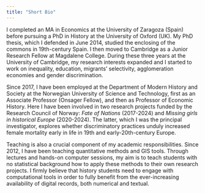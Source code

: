 ```yaml
---
title: "Short Bio"
---
```


I completed an MA in Economics at the University of Zaragoza (Spain) before pursuing a PhD in History at the University of Oxford (UK). My PhD thesis, which I defended in June 2014, studied the enclosing of the commons in 19th-century Spain. I then moved to Cambridge as a Junior Research Fellow at Magdalene College. During these three years at the University of Cambridge, my research interests expanded and I started to work on inequality, education, migrants’ selectivity, agglomeration economies and gender discrimination.

Since 2017, I have been employed at the Department of Modern History and Society at the Norwegian University of Science and Technology, first as an Associate Professor (Onsager Fellow), and then as Professor of Economic History. Here I have been involved in two research projects funded by the Research Council of Norway: *Fate of Nations* (2017-2024) and *Missing girls in historical Europe*  (2020-2024). The latter, which I was the principal investigator, explores whether discriminatory practices unduly increased female mortality early in life in 19th and early-20th-century Europe. 

Teaching is also a crucial component of my academic responsibilities. Since 2012, I have been teaching quantitative methods and GIS tools. Through lectures and hands-on computer sessions, my aim is to teach students with no statistical background how to apply these methods to their own research projects. I firmly believe that history students need to engage with computational tools in order to fully benefit from the ever-increasing availability of digital records, both numerical and textual.